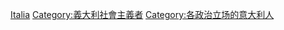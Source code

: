 [[Category:各國共產主義者|Italia]]
[[Category:義大利社會主義者|Category:義大利社會主義者]]
[[Category:各政治立场的意大利人|Category:各政治立场的意大利人]]